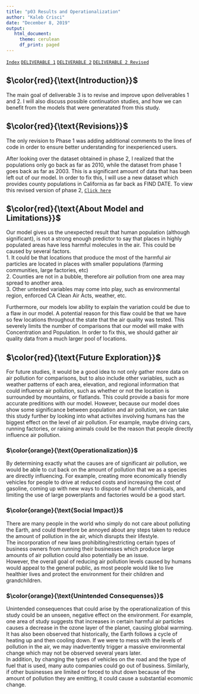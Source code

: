 ```yaml
---
title: "p03 Results and Operationalization"
author: "Kaleb Crisci"
date: "December 8, 2019"
output: 
   html_document: 
     theme: cerulean
     df_print: paged
---
```

[`Index`](https://introdsci.github.io/DataScience-kcrisci94/index)
[`DELIVERABLE 1`](https://introdsci.github.io/DataScience-kcrisci94/deliv1)
[`DELIVERABLE 2`](https://introdsci.github.io/DataScience-kcrisci94/deliv2)
[`DELIVERABLE 2 Revised`](https://introdsci.github.io/DataScience-kcrisci94/deliv2_revised)



## $\color{red}{\text{Introduction}}$ 
The main goal of deliverable 3 is to revise and improve upon deliverables 1 and 2. I will also discuss possible continuation studies, and how we can benefit from the models that were generatated from this study.

## $\color{red}{\text{Revisions}}$ 
The only revision to Phase 1 was adding additional comments to the lines of code in order to ensure better understanding for inexperienced users.

After looking over the dataset obtained in phase 2, I realized that the populations only go back as far as 2010, while the dataset from phase 1 goes back as far as 2003. This is a significant amount of data that has been left out of our model. In order to fix this, I will use a new dataset which provides county populations in California as far back as FIND DATE. To view this revised version of phase 2, [`Click here`](https://introdsci.github.io/DataScience-kcrisci94/deliv2_revised)

## $\color{red}{\text{About Model and Limitations}}$
Our model gives us the unexpected result that human population (although significant), is not a strong enough predictor to say that places in highly populated areas have less harmful molecules in the air. This could be caused by several factors.  
1. It could be that locations that produce the most of the harmful air particles are located in places with smaller populations (farming communities, large factories, etc)  
2. Counties are not in a bubble, therefore air pollution from one area may spread to another area.  
3. Other untested variables may come into play, such as environmental region, enforced CA Clean Air Acts, weather, etc.

Furthermore, our models low ability to explain the variation could be due to a flaw in our model. A potential reason for this flaw could be that we have so few locations throughout the state that the air quality was tested. This severely limits the number of comparisons that our model will make with Concentration and Population. In order to fix this, we should gather air quality data from a much larger pool of locations. 

## $\color{red}{\text{Future Exploration}}$
For future studies, it would be a good idea to not only gather more data on air pollution for comparisons, but to also include other variables, such as weather patterns of each area, elevation, and regional information that could influence air pollution, such as whether or not the location is surrounded by mountains, or flatlands. This could provide a basis for more accurate preditions with our model. 
However, because our model does show some significance between population and air pollution, we can take this study further by looking into what activites involving humans has the biggest effect on the level of air pollution. For example, maybe driving cars, running factories, or raising animals could be the reason that people directly influence air pollution. 

### $\color{orange}{\text{Operationalization}}$
By determining exactly what the causes are of significant air pollution, we would be able to cut back on the amount of pollution that we as a species are directly influencing. For example, creating more economically friendly vehicles for people to drive at reduced costs and increasing the cost of gasoline, coming up with new ways to dispose of harmful chemicals, and limiting the use of large powerplants and factories would be a good start. 

### $\color{orange}{\text{Social Impact}}$
There are many people in the world who simply do not care about polluting the Earth, and could therefore be annoyed about any steps taken to reduce the amount of pollution in the air, which disrupts their lifestyle.  
The incorporation of new laws prohibiting/restricting certain types of business owners from running their businesses which produce large amounts of air pollution could also potentially be an issue.  
However, the overall goal of reducing air pollution levels caused by humans would appeal to the general public, as most people would like to live healthier lives and protect the environment for their children and grandchildren.

### $\color{orange}{\text{Unintended Consequenses}}$
Unintended consequences that could arise by the operationalization of this study could be an unseen, negative effect on the environment. For example, one area of study suggests that increases in certain harmful air particles causes a decrease in the ozone layer of the planet, causing global warming. It has also been observed that historically, the Earth follows a cycle of heating up and then cooling down. If we were to mess with the levels of pollution in the air, we may inadvertently trigger a massive environmental change which may not be observed several years later.  
In addition, by changing the types of vehicles on the road and the type of fuel that is used, many auto companies could go out of business. Similarly, if other businesses are limited or forced to shut down because of the amount of pollution they are emitting, it could cause a substantial ecomomic change.
